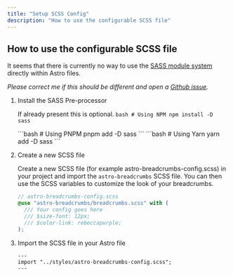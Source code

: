 ```yaml
---
title: "Setup SCSS Config"
description: "How to use the configurable SCSS file"
---
```



## How to use the configurable SCSS file

It seems that there is currently no way to use the [SASS module system](https://sass-lang.com/documentation/modules) directly within Astro files.

_Please correct me if this should be different and open a [Github issue](https://github.com/felix-berlin/astro-breadcrumbs/issues)._

<Steps>

1. Install the SASS Pre-processor

   If already present this is optional.
   <Tabs>
     <TabItem label="npm">
       ```bash
         # Using NPM
         npm install -D sass
       ```

     </TabItem>
     <TabItem label="pnpm">
       ```bash
         # Using PNPM
         pnpm add -D sass
       ```

     </TabItem>
     <TabItem label="yarn">
       ```bash
         # Using Yarn
         yarn add -D sass
       ```

     </TabItem>
   </Tabs>

2. Create a new SCSS file

   Create a new SCSS file (for example astro-breadcrumbs-config.scss) in your project and import the `astro-breadcrumbs` SCSS file. You can then use the SCSS variables to customize the look of your breadcrumbs.

   ```scss
   // astro-breadcrumbs-config.scss
   @use "astro-breadcrumbs/breadcrumbs.scss" with (
     /// Your config goes here
     /// $size-font: 12px;
     /// $color-link: rebeccapurple;
   );
   ```
3. Import the SCSS file in your Astro file

   ```astro
   ---
   import "../styles/astro-breadcrumbs-config.scss";
   ---
   ```
</Steps>



